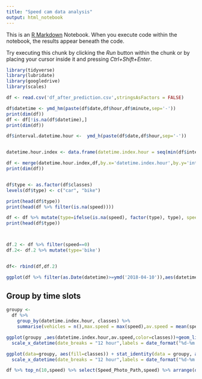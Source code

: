 ```yaml
---
title: "Speed cam data analysis"
output: html_notebook
---
```


This is an [R Markdown](http://rmarkdown.rstudio.com) Notebook. When you execute code within the notebook, the results appear beneath the code. 

Try executing this chunk by clicking the *Run* button within the chunk or by placing your cursor inside it and pressing *Ctrl+Shift+Enter*. 

```r
library(tidyverse)
library(lubridate)
library(googledrive)
library(scales)

df <- read.csv('df_after_prediction.csv',stringsAsFactors = FALSE)

df$datetime <- ymd_hm(paste(df$date,df$hour,df$minute,sep='-'))
print(dim(df))
df <- df[!is.na(df$datetime),]
print(dim(df))

df$interval.datetime.hour <-  ymd_h(paste(df$date,df$hour,sep='-'))


datetime.hour.index <- data.frame(datetime.index.hour = seq(min(df$interval.datetime.hour),max(df$interval.datetime.hour),by=60*60))

df <- merge(datetime.hour.index,df,by.x='datetime.index.hour',by.y='interval.datetime.hour',all.x = TRUE)
print(dim(df))


df$type <- as.factor(df$classes)
levels(df$type) <- c("car", "bike")

print(head(df$type))
print(head(df %>% filter(is.na(speed))))
```

```r
df <- df %>% mutate(type=ifelse(is.na(speed), factor(type), type), speed = ifelse(is.na(speed), 0, speed))
print(head(df$type))



df.2 <- df %>% filter(speed==0) 
df.2<- df.2 %>% mutate(type='bike')


df<- rbind(df,df.2)
```


```r
ggplot(df %>% filter(as.Date(datetime)>=ymd('2018-04-10')),aes(datetime.index.hour,speed, color=type))+ geom_point(alpha=0.2)+geom_smooth()
```

## Group by time slots
```r


groupy <-
  df %>%
    group_by(datetime.index.hour, classes) %>%
    summarise(vehicles = n(),max.speed = max(speed),av.speed = mean(speed))

ggplot(groupy ,aes(datetime.index.hour,av.speed,color=classes))+geom_line()+theme(axis.text.x = element_text(angle=90))+
  scale_x_datetime(date_breaks = "12 hour",labels = date_format("%d-%m %H:%M:%S"))+theme(legend.position="top")+ylim(10,35)


```
```r

ggplot(data=groupy, aes(fill=classes)) + stat_identity(data = groupy, aes(datetime.index.hour, vehicles), geom = "bar", alpha = 0.8,position = "dodge")+theme(axis.text.x = element_text(angle=90))+
  scale_x_datetime(date_breaks = "12 hour",labels = date_format("%d-%m %H:%M:%S"))+theme(legend.position="top")
```

```r
df %>% top_n(10,speed) %>% select(Speed_Photo_Path,speed) %>% arrange(desc(speed))
```

